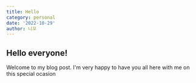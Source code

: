 ```yaml
---
title: Hello
category: personal
date: '2022-10-29'
author: 니꼬
---
```


## Hello everyone!

Welcome to my blog post. I'm very happy to have you all here with me on this special ocasion